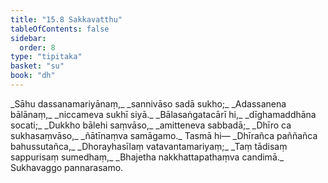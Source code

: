```yaml
---
title: "15.8 Sakkavatthu"
tableOfContents: false
sidebar:
  order: 8
type: "tipitaka"
basket: "su"
book: "dh"
---
```



<DynamicBreadcrumb />

<Division number="206" book="dh" bookNo="18" page="44">

<Paragraph number="222" type="verses" book="dh">
_Sāhu dassanamariyānaṃ,_  
_sannivāso sadā sukho;_  
_Adassanena bālānaṃ,_  
_niccameva sukhī siyā._  

</Paragraph>

</Division>
<Division number="207" book="dh" bookNo="18" page="44">

<Paragraph number="223" type="verses" book="dh">
_Bālasaṅgatacārī hi,_  
_dīghamaddhāna socati;_  
_Dukkho bālehi saṃvāso,_  
_amitteneva sabbadā;_  
_Dhīro ca sukhasaṃvāso,_  
_ñātīnaṃva samāgamo._  

</Paragraph>

</Division>
<Division number="208" book="dh" bookNo="18" page="44">

<Paragraph number="224" book="dh">
Tasmā hi—
</Paragraph>

<Paragraph number="225" type="verses" book="dh">
_Dhīrañca paññañca bahussutañca,_  
_Dhorayhasīlaṃ vatavantamariyaṃ;_  
_Taṃ tādisaṃ sappurisaṃ sumedhaṃ,_  
_Bhajetha nakkhattapathaṃva candimā._  


</Paragraph>
</Division>

<Paragraph number="226" type="center" book="dh">
Sukhavaggo pannarasamo.
</Paragraph>